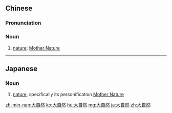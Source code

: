 ==Chinese==
{{zh-forms|type=12}}

===Pronunciation===
{{zh-pron
|m=dàzìrán
|c=daai6 zi6 jin4
|mn=tāi-chū-jiân
|cat=n
}}

===Noun===
{{zh-noun}}

# [[nature]]; [[Mother Nature]]

{{zh-cat|Intermediate}}

----

==Japanese==
{{ja-kanjitab|大|自|然}}

===Noun===
{{ja-noun|だいしぜん}}

# [[nature]], specifically its personification [[Mother Nature]]

[[zh-min-nan:大自然]]
[[ko:大自然]]
[[hu:大自然]]
[[mg:大自然]]
[[ja:大自然]]
[[zh:大自然]]